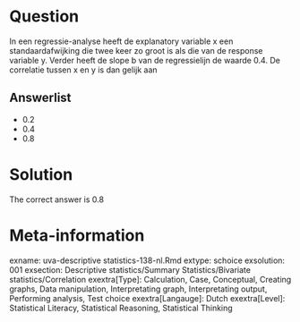 Question
========

In een regressie-analyse heeft de explanatory variable x een standaardafwijking die twee keer zo groot is als die van de response variable y. Verder heeft de slope b van de regressielijn de waarde 0.4. De correlatie tussen x en y is dan gelijk aan 

Answerlist
----------
* 0.2
* 0.4
* 0.8

Solution
========

The correct answer is  0.8 

Meta-information
================
exname: uva-descriptive statistics-138-nl.Rmd 
extype: schoice 
exsolution: 001 
exsection: Descriptive statistics/Summary Statistics/Bivariate statistics/Correlation
exextra[Type]: Calculation, Case, Conceptual, Creating graphs, Data manipulation, Interpretating graph, Interpretating output, Performing analysis, Test choice 
exextra[Langauge]: Dutch 
exextra[Level]: Statistical Literacy, Statistical Reasoning, Statistical Thinking 
